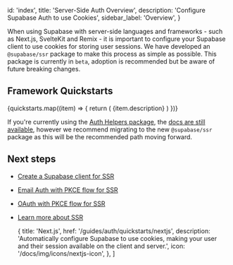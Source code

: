 
  id: 'index',
  title: 'Server-Side Auth Overview',
  description: 'Configure Supabase Auth to use Cookies',
  sidebar_label: 'Overview',
}

When using Supabase with server-side languages and frameworks - such as Next.js, SvelteKit and Remix - it is important to configure your Supabase client to use cookies for storing user sessions. We have developed an `@supabase/ssr` package to make this process as simple as possible. This package is currently in `beta`, adoption is recommended but be aware of future breaking changes.

## Framework Quickstarts

<div className="grid lg:grid-cols-12 gap-6 not-prose">
  {quickstarts.map((item) => {
    return (
      <Link href={`${item.href}`} key={item.title} passHref className={'col-span-4'}>
        <GlassPanel title={item.title} span="col-span-6" background={false} icon={item.icon}>
          {item.description}
        </GlassPanel>
      </Link>
    )
  })}
</div>

<Admonition type="note">

If you're currently using the [Auth Helpers package](https://github.com/supabase/auth-helpers), the [docs are still available](/docs/guides/auth/auth-helpers), however we recommend migrating to the new `@supabase/ssr` package as this will be the recommended path moving forward.

</Admonition>

## Next steps

- [Create a Supabase client for SSR](/docs/guides/auth/server-side/creating-a-client)
- [Email Auth with PKCE flow for SSR](/docs/guides/auth/server-side/email-based-auth-with-pkce-flow-for-ssr)
- [OAuth with PKCE flow for SSR](/docs/guides/auth/server-side/oauth-with-pkce-flow-for-ssr)
- [Learn more about SSR](/docs/guides/auth/server-side-rendering)

  {
    title: 'Next.js',
    href: '/guides/auth/quickstarts/nextjs',
    description:
      'Automatically configure Supabase to use cookies, making your user and their session available on the client and server.',
    icon: '/docs/img/icons/nextjs-icon',
  },
]


